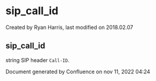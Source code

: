 
# sip_call_id 

 Created by  Ryan Harris, last modified on 2018.02.07

## sip_call_id

string SIP header `Call-ID`.

Document generated by Confluence on nov 11, 2022 04:24
